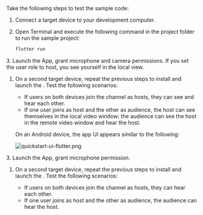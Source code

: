 <PlatformWrapper platform = "flutter">
Take the following steps to test the sample code:

1. Connect a target device to your development computer.

1. Open Terminal and execute the following command in the project folder to run the sample project:

    ```bash
    flutter run
    ```
<ProductWrapper notAllowed="voice-calling">
3. Launch the App, grant microphone and camera permissions. If you set the user role to host, you see yourself in the local view.

1. On a second target device, repeat the previous steps to install and launch the <Vpl k="CLIENT"/>. Test the following scenarios:

    * If users on both devices join the channel as hosts, they can see and hear each other.
    * If one user joins as host and the other as audience, the host can see themselves in the local video window; the audience can see the host in the remote video window and hear the host.

    On an Android device, the app UI appears similar to the following:

    ![quickstart-ui-flutter.png](/images/video-sdk/quickstart-ui-flutter.png)
</ProductWrapper>
<ProductWrapper product="voice-calling">
3. Launch the App, grant microphone permission.

1. On a second target device, repeat the previous steps to install and launch the <Vpl k="CLIENT"/>. Test the following scenarios:

    * If users on both devices join the channel as hosts, they can hear each other.
    * If one user joins as host and the other as audience, the audience can hear the host.

</ProductWrapper>
</PlatformWrapper>